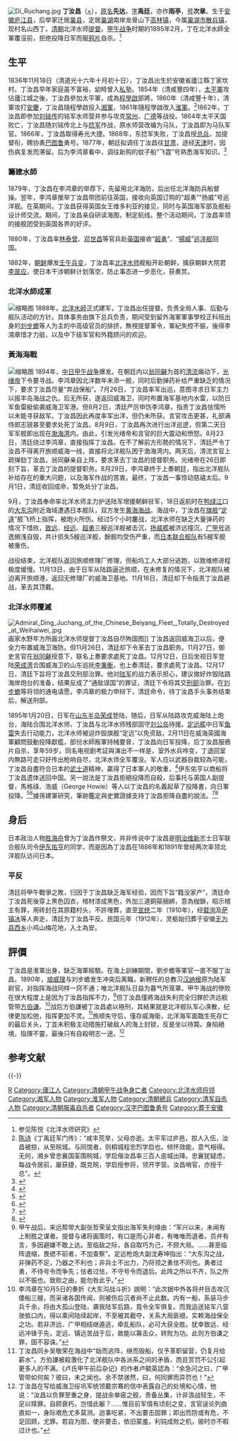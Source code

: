 [[File:Di_Ruchang.jpg|thumb]]
'''丁汝昌'''（{{bd|1836年|11月18日|1895年|2月12日|catIdx=Ding Ruchang}}[[自殺|×]]），[[原名|原名]]'''先达'''，[[表字|字]]'''禹廷'''，亦作'''雨亭'''，[[号|号]]'''次章'''。生于[[安徽|安徽]][[庐江县|庐江县]]，后举家迁居[[巢县|巢县]]，定居[[巢湖|巢湖]]南岸龙骨山下[[高林镇|高林镇]]，今属[[巢湖市|巢湖市]][[散兵镇|散兵镇]]，现村名山西丁。[[清朝|清朝]]北洋水师[[水師提督|提督]]。[[甲午战争|甲午战争]]时期的1895年2月，丁在北洋水師全軍覆沒前，拒绝投降日军而服[[鸦片|鸦片]]自杀。<ref>参见陈悦《北洋水师研究》</ref>

== 生平 ==
1836年11月18日（清道光十六年十月初十日），丁汝昌出生於安徽省廬江縣丁家坎村。丁汝昌早年家庭虽不富裕，幼時曾入[[私塾|私塾]]。1854年（清咸豐四年），[[太平軍|太平軍]]攻佔廬江城之後，丁汝昌參加太平軍，成為[[程學啟|程學啟]]部將，1860年（清咸豐十年），清軍攻打[[安慶|安慶]]，丁汝昌隨程學啟投入[[湘軍|湘軍]]，1861年隨程學啟改入[[淮軍|淮軍]]。<ref>[[陈诗|陈诗]]《丁禹廷军门传》：“咸丰荒旱，父母亦逝。太平军过庐邑，掠人入伍，汝昌被掠，从至皖城。与同馆者，则桐城程忠烈学启也，倾怀效能，意气相得。无何，湘乡曾忠襄国荃围皖城，学启偕汝昌率三百人逾城出降。忠襄犹疑虑，每战令居前，屡获捷，既克皖，学启授参将，领开字营。汝昌哨官，亦授千总”。</ref>1862年，丁汝昌即参加[[刘铭传|刘铭传]]的铭军水师营并参与攻克[[常州|常州]]、[[广德|广德]]等战役。1864年太平天国败亡，丁汝昌随刘铭传北上与[[捻军|捻军]]作战，原水师营改编为马队，丁汝昌即为马队军官。1866年，丁汝昌取得寿光大捷。1868年，东捻军失败，丁汝昌授[[总兵|总兵]]，加提督衔，赐协勇[[巴图鲁|巴图鲁]]勇号。1877年，朝廷拟调任丁汝昌往[[甘肃|甘肃]]，途经[[天津|天津]]时，因伤病复发而滞留。后为李鸿章看中，调往新购的蚊子船“飞霆”号熟悉海军知识。<ref>{{cite web | url=http://www.jiawuzhanzheng.org/paper/%E4%B8%81%E6%B1%9D%E6%98%8C%E5%B9%B4%E8%B0%B11836-1883%E5%B9%B4%EF%BC%89 | title=丁汝昌年谱(1836-1883年） | website=[[中国甲午战争博物馆|中国甲午战争博物馆]](院) | accessdate=2019-02-25 | archive-date=2019-02-25 | archive-url=https://web.archive.org/web/20190225003226/http://www.jiawuzhanzheng.org/paper/%E4%B8%81%E6%B1%9D%E6%98%8C%E5%B9%B4%E8%B0%B11836-1883%E5%B9%B4%EF%BC%89 | dead-url=no }}</ref>

=== 籌建水師 ===
1879年，丁汝昌在李鸿章的举荐下，先留用北洋海防，后出任北洋海防兵船督操。翌年，李鸿章推举丁汝昌带团前往英国，接收向英国订购的“超勇”“扬威”号巡洋舰。在英期间，丁汝昌获得英国女王维多利亚的接见，同时与英国海军部及舰船设计师交流。期间，丁汝昌亲自研读海图，制定航线。整个活动期间，丁汝昌率领的接舰团受到英国各界的好评。

1880年，丁汝昌率[[林泰曾|林泰曾]]、[[邓世昌|邓世昌]]等官兵赴[[英国|英国]]接收“[[超勇|超勇]]”、“[[揚威號無防護巡洋艦|揚威]]”[[巡洋舰|巡洋舰]]回国。

1882年，[[朝鲜王朝|朝鲜]]爆发[[壬午兵变|壬午兵变]]，丁汝昌率[[北洋水师|北洋水师]]舰船开赴朝鲜，擒获朝鲜大院君[[李昰应|李昰应]]，使日本干涉朝鲜计划落空，防止事态进一步恶化，获奏赏。

=== 北洋水師成軍 ===
[[File:Admiral_Ting_Ju-Chang.tif|缩略图]]
1888年，[[北洋水師|北洋水師]]正式建军，丁汝昌出任提督。负责全局人事、后勤与舰队活动的方针。具体事务由旗下总兵负责，期间受到留外海軍軍事學校正科班出身的[[刘步蟾|刘步蟾]]等人为主的中高级官员的排挤，無視提督軍令，軍紀失控不振，後得李鴻章惜才力挺，以及中下级军官和外籍顾问的欢迎。

=== 黃海海戰 ===
[[File:Ding_ruchang_office.jpg|缩略图]]
{{main|黄海海战 (1894年)}}
1894年，[[中日甲午战争|中日甲午战争]]爆发。在朝廷内以[[翁同龢|翁同龢]]为首的[[清流黨|清流]]煽动下，[[光绪帝|光绪帝]]下令要寻战。李鸿章因北洋数年未添一舰，同时后勤弹药补给严重缺乏的情况下，要求丁汝昌尽量“弃战保船”。7月26日，丁汝昌率军出巡，意图寻求日军主力以报丰岛海战之仇。后无所获，遂返回威海卫，同时布置海军基地内水雷，以防日军鱼雷艇偷袭威海卫军港。但8月2日，清廷严厉申饬李鸿章，指责丁汝昌怯懦所以未能寻获敌军。丁汝昌因此再度率军出洋，但仍未所获。言官攻击更甚，礼部满侍郎志锐甚至要求处死丁汝昌。8月9日，丁汝昌再次进行出洋巡逻，但第二天日军军舰即出现在[[渤海湾|渤海湾]]内。由此，引发光绪帝和言官的巨大震动和愤怒。8月23日，清廷绕过李鸿章，直接指挥丁汝昌。在不了解前方形勢的情况下，清廷严令丁汝昌不得离开旅顺威海一线，直接将北洋舰队困于渤海湾内。两天后，清流言官上疏弹劾丁汝昌，翁同龢亲自上阵，要求革去丁汝昌的提督职务。光绪帝在26日即刻下旨，革去丁汝昌的提督职务。8月29日，李鸿章终于上奏朝廷，指出北洋舰队补给存在的重大问题，以及海军作战的苦衷。最终，丁汝昌一事惊动慈禧太后。9月1日，清廷收回成命，暂免处分丁汝昌。

9月，丁汝昌奉命率北洋水师主力护送陆军增援朝鲜驻军，18日返航时在[[鸭绿江|鸭绿江]]口的[[大东沟|大东沟]]附近海域遭遇日本舰队，双方发生[[黄海海战_(1894年)|黄海海战]]。海战中，丁汝昌在[[旗舰|旗舰]]“[[定遠艦|定遠]]”舰飞桥上指挥，被炮火所伤。经过5个小时鏖战，北洋水师在缺乏大量弹药的情况下惜败，[[致远|致远]]、[[经远|经远]]、[[超勇|超勇]]三艘巡洋舰被击沉，[[揚威號無防護巡洋艦|扬威艦]]被济远撞沉，[[广甲号|广甲号]]逃逸搁浅自毁，共计损失5艘巡洋舰，餘舰均受伤严重，而[[日本联合舰队|日本联合舰队]]有5艘军舰被重伤。

战役结束，北洋舰队返回旅顺修理厂修理，但船坞工人大部分逃跑，以致维修进程极度缓慢。11月13日，由于日军从陆路逼近旅顺，在未修复的情况下，北洋舰队被迫离开旅顺港，返回无修理厂的威海卫基地。11月16日，清廷却下令指责丁汝昌避战，革去其顶戴。

=== 北洋水师覆滅 ===
{{main|威海衛之戰}}
[[File:Admiral_Ding_Juchang_of_the_Chinese_Beiyang_Fleet,_Totally_Destroyed_at_Weihaiwei,.jpg|thumb]]画家水野年方所画北洋水师提督丁汝昌自尽殉国图]]
丁汝昌返回威海卫以后，便全力布置威海卫海防。但11月26日，清廷却下令革去丁汝昌职务。11月27日，御史言官在[[翁同龢|翁同龢]]授意下，联名上奏要求處死丁汝昌。12月12日，日后坐视日军登陆[[榮成市|荣成湾]]合围威海卫的山东巡抚[[李秉衡|李秉衡]]，也上奏清廷，要求處死丁汝昌。12月17日，清廷下旨将丁汝昌交刑部治罪。他对[[陆军|陆军]]的战力表示担心，建议做好炸毁陆路海岸炮台的准备，结果反成了“通敌误国”的罪证，清廷下令将其交[[刑部|刑部]]治罪。在[[刘步蟾|刘步蟾]]等将领的通电请愿，李鸿章的极力申辩下，清廷命令，待丁汝昌手头事务结束后，解送刑部。

{{wikisource | 伊東佑亨致丁汝昌勸降書}}

{{文庫|清史稿/卷462|清史稿/卷462 丁汝昌}}{{Commons category|Ding Ruchang}}
1895年1月20日，日军在[[山东半岛|山东半岛]][[荣成|荣成]]登陆，随后，日军从陆路攻克威海陆上炮台，海陆合围北洋水师，丁汝昌与北洋水师残部固守[[刘公岛|刘公岛]]待援。[[定遠號戰艦|定远艦]]中日军[[鱼雷|鱼雷]]失去行动能力，北洋水师被迫炸毁旗舰“定远”以免资敌，2月11日在威海英國海軍顧問鼓動投降獻艦，部份水師叛軍持械要脅，丁汝昌向日军投降，后丁汝昌服鴉片自杀，享年59岁。同名电视剧考証與演出不一样是，室外水兵哗变，丁退回室内無路可走只好传出枪响自尽，北洋水师全军覆没。军人应以武器自裁较為可能，丁汝昌自盡符合日本的[[武士道|武士道]]精神，贏得了日本軍人的敬重，<ref name="Paine2005">{{cite book|author=S. C. M. Paine|title=The Sino-Japanese War of 1894-1895: Perceptions, Power, and Primacy|url=http://books.google.com/books?id=gLgz65blI7cC&pg=PA230|date=2005-04-11|publisher=Cambridge University Press|isbn=978-0-521-61745-1|pages=230}}{{en}}</ref>伊东佑亨以商船将丁汝昌遗体送回中国。另一說法是丁汝昌拒絕投降而自殺，后事托与英国人副提督{{link-en|馬格祿|John McClure (admiral)}}，馬格祿、浩威（George Howie）等人以丁汝昌的名義起草了投降書，向日軍投降。<ref name="陈贞寿2002">{{cite book|author=陈贞寿|title=图说中国海军史|url=http://books.google.com/books?id=8HOEC9yx-8QC&pg=PA336|year=2002|publisher=福建教育出版社|isbn=978-7-5334-3536-3|pages=336}}</ref><ref>{{Cite web |url=http://www.people.com.cn/BIG5/historic/0211/262.html |title=1895年2月11日 丁汝昌自殺殉國，北洋海軍覆沒 |access-date=2016-07-05 |archive-url=https://web.archive.org/web/20160817005455/http://www.people.com.cn/BIG5/historic/0211/262.html |archive-date=2016-08-17 |dead-url=no }}</ref>據孫建軍研究，筆跡鑑定與史實證據支持丁汝昌拒降自盡的說法。<ref>{{Cite web |url=http://www.cciv.cityu.edu.hk/publication/jiuzhou/txt/17-6-62.txt |title=證據法視角下的丁汝昌自殺案 |author=孫建軍 |volume=五卷 |issue=三期 |pages=62-81 |publisher=香港城市大學中國文化中心 |journal=九州學林 |year=2007年 }}{{Dead link|date=2019年12月 |bot=InternetArchiveBot |fix-attempted=yes }}</ref><ref>{{cite web | url=http://www.jiawuzhanzheng.org/paper/dingruchang-touxiangshu-tanjiu | title=“丁汝昌降书”鉴定报告 | author=孫建軍 | date=2014年11月5日 | website=[[中国甲午战争博物馆|中国甲午战争博物馆]](院) | accessdate=2019年3月20日 | archive-date=2019年7月16日 | archive-url=https://web.archive.org/web/20190716060456/http://www.jiawuzhanzheng.org/paper/dingruchang-touxiangshu-tanjiu | dead-url=no }}</ref>

== 身后 ==
日本政治人物[[胜海舟|胜海舟]]曾为丁汝昌作祭文，并非传说中丁汝昌是[[明治维新|明治维新]]志士日军联合舰队司令[[伊东佑亨|伊东佑亨]]的同学，而是因為丁汝昌在1886年和1891年曾经两次率领北洋舰队访问日本。

=== 平反 ===
清廷将甲午戰爭之敗，归因于丁汝昌缺乏海军经验，因而下旨“籍没家产”，清廷命丁汝昌死後穿上黑色囚衣，棺材漆成黑色，外加三道銅箍捆綁，意為枷鎖，昭示棺主有罪，用砖封在其原籍村头，不許埋葬，直至[[宣统|宣统]]二年（1910年），经[[载洵|载洵]]及[[萨镇冰|萨镇冰]]等人奔走，清廷为丁汝昌平反。民国元年（1912年），灵柩始归葬于安徽[[无为县|无为县]][[西乡|西乡]]小鸡山梅花地，入土為安。

== 評價 ==
丁汝昌是淮軍出身，缺乏海軍經驗。在海上訓練期間，劉步蟾等軍官一直不服丁汝昌。1890年，[[琅威理|琅威理]]与刘步蟾发生冲突后离職，新聘任的总教习[[汉纳根|汉纳根]]原为陆军尉官，对指挥海战同样一窍不通；唯北洋舰队日益为暮气所笼罩。甲午海战的慘败在很大程度上是因为丁汝昌指挥不力，<ref>甲午战后，来远帮带大副张哲荣呈文指出海军失利缘由：“军兴以来，未闻有上制胜之谋者。提督与诸将画策时，有口是而心非者，有唯唯而退者。员弁有言，多因避嫌不敢上达。至临敌之际，各自取巧为己，不顾大局。……甚至临阵退缩，畏缌不前者，不加查察”。定远枪炮大副沈寿坤指出：“大东沟之战，非弹药不足，乃器之不利也；非兵士不出力，乃将领之勇怯不同也。勇者过勇，不待号令而争先；怯者过怯，不守号令而退后。此阵之所以不齐，队之所以不振也。致败之由，能勿咎此乎。”</ref>但丁汝昌僅將海战失利完全归罪於济远舰管带[[方伯谦|方伯谦]]。<ref>李鸿章在10月5日的奏折《大东沟战斗折》說明：“此次据中外各将弁目击攻沉倭船三艘，而采诸各国传闻，则被伤后沉者尚不止此数。内有一船，系装马步兵千余，将由大孤山登陆，袭我陆军后路，竟令全军俱复。而我运送铭军八营驶抵口内，得以乘间陆续起岸，不至被其截夺，关系大局匪细，实赖海战保全之功。若非济远、广甲相结继遁逃，牵乱船队，必可大获全胜。犹幸致远、经远冲锋于先，定远、镇远苦战于后，故能以寡击众，转败为功。此则方伯谦之罪，固不容诛。”</ref>战后方伯謙被丁汝昌處以極刑，其結果就是北洋舰队军心涣散，纪律更加松弛，指挥更加不灵。<ref>丁汝昌同乡吴敬荣在海战中“始而逃阵，继而毁船，仅予革职留营，仍复月给薪水”。方伯謙被殺激化了北洋舰队中各派系之间的矛盾，而且赏罚不公引起更多人的不满。《卢氏甲午前后杂记》的作者卢毓英認為：“余急问之曰，广甲管带如何矣？彼曰，未之闻也。余不禁骇然，曰，何同罪而异罚也！”</ref>旅顺失守后，僅存威海衛，北洋海军面臨生死存亡的最后关头，丁並未积极主动措施打破敌人的海上封锁，反是坐以待斃。身陷絕境，指揮不靈，最後只有自殺明志一途。<ref>丁汝昌在写给威海卫绥巩军统领戴宗骞的信中表露自己的处境和心情，他说：“汝昌以负罪至重之身，提战余单疲之舰，责备丛集，计非浪战轻生，不足以赎罪。自顾衰朽，岂惜此躯？……惟目前军情有顷刻之变，言官逞论列曲直如一，身际艰危尤多莫测。迨事吃紧，不出要击固罪；即出而防或有危，不足回顾，尤罪。若自为图，使非要击，依旧蒙羞，利钝成败之机，彼时亦不暇过计也。”</ref>

== 参考文献 ==
{{Reflist|30em}}

{{-}}
{{北洋水師}}
{{甲午战争}}

{{Authority control}}

{{DEFAULTSORT:D}}
[[Category:丁姓|R]]
[[Category:廬江人|Category:廬江人]]
[[Category:清朝甲午战争身亡者|Category:清朝甲午战争身亡者]]
[[Category:北洋水师将领|Category:北洋水师将领]]
[[Category:湘军人物|Category:湘军人物]]
[[Category:淮军人物|Category:淮军人物]]
[[Category:清朝總兵|Category:清朝總兵]]
[[Category:清军自杀人物|Category:清军自杀人物]]
[[Category:清朝服毒自杀者|Category:清朝服毒自杀者]]
[[Category:汉字巴图鲁勇号|Category:汉字巴图鲁勇号]]
[[Category:葬于安徽|Category:葬于安徽]]